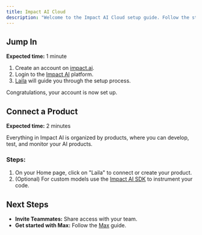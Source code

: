```yaml
---
title: Impact AI Cloud
description: "Welcome to the Impact AI Cloud setup guide. Follow the steps below to get started."
---
```


## Jump In

**Expected time:** 1 minute

1. Create an account on [impact.ai](https://impact.ai).
2. Login to the [Impact AI](https://impact.ai) platform.
3. [Laila](/workflows/laila) will guide you through the setup process.

Congratulations, your account is now set up.

## Connect a Product

**Expected time:** 2 minutes

Everything in Impact AI is organized by products, where you can develop, test, and monitor your AI products.

### Steps:
1. On your Home page, click on "Laila" to connect or create your product.
2. (Optional) For custom models use the [Impact AI SDK](/quickstart) to instrument your code.

## Next Steps

- **Invite Teammates:** Share access with your team.
- **Get started with Max:** Follow the [Max](/workflows/max) guide.